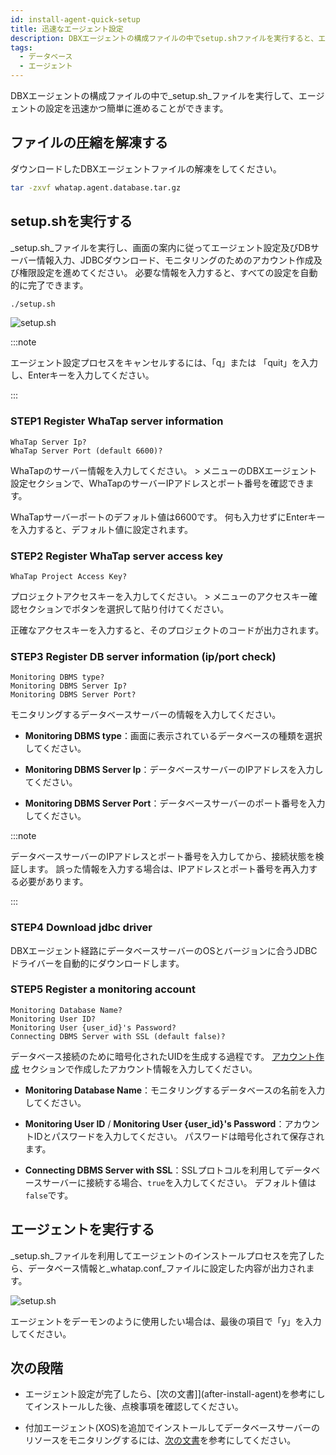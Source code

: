 ```yaml
---
id: install-agent-quick-setup
title: 迅速なエージェント設定
description: DBXエージェントの構成ファイルの中でsetup.shファイルを実行すると、エージェントの設定を迅速かつ簡単に進めることができます。
tags:
  - データベース
  - エージェント
---
```


DBXエージェントの構成ファイルの中で_setup.sh_ファイルを実行して、エージェントの設定を迅速かつ簡単に進めることができます。

## ファイルの圧縮を解凍する

ダウンロードしたDBXエージェントファイルの解凍をしてください。

```bash title="BASH"
tar -zxvf whatap.agent.database.tar.gz
```

## setup.shを実行する

_setup.sh_ファイルを実行し、画面の案内に従ってエージェント設定及びDBサーバー情報入力、JDBCダウンロード、モニタリングのためのアカウント作成及び権限設定を進めてください。 必要な情報を入力すると、すべての設定を自動的に完了できます。

```bash title="BASH"
./setup.sh
```

![setup.sh](/img/db-install-agent-run-setup.png)

:::note

エージェント設定プロセスをキャンセルするには、「q」または 「quit」を入力し、Enterキーを入力してください。

:::

### STEP1 Register WhaTap server information

```text title="BASH"
WhaTap Server Ip?
WhaTap Server Port (default 6600)?
```

WhaTapのサーバー情報を入力してください。 <Cmdname sid="side_management" className="uitext" /> > <Cmdname sid="side_agentInstall" className="uitext" />メニューの<UI>DBXエージェント設定</UI>セクションで、WhaTapのサーバーIPアドレスとポート番号を確認できます。

WhaTapサーバーポートのデフォルト値は6600です。 何も入力せずにEnterキーを入力すると、デフォルト値に設定されます。

### STEP2 Register WhaTap server access key

```text title="BASH"
WhaTap Project Access Key?
```

プロジェクトアクセスキーを入力してください。  <Cmdname sid="side_management" className="uitext" /> > <Cmdname sid="side_agentInstall" className="uitext" />メニューの<UI>アクセスキー確認</UI>セクションで<Cmdname sid="copy" className="uitext" />ボタンを選択して貼り付けてください。

正確なアクセスキーを入力すると、そのプロジェクトのコードが出力されます。

### STEP3 Register DB server information (ip/port check)

```text title="BASH"
Monitoring DBMS type?
Monitoring DBMS Server Ip?
Monitoring DBMS Server Port?
```

モニタリングするデータベースサーバーの情報を入力してください。

- **Monitoring DBMS type**：画面に表示されているデータベースの種類を選択してください。

- **Monitoring DBMS Server Ip**：データベースサーバーのIPアドレスを入力してください。

- **Monitoring DBMS Server Port**：データベースサーバーのポート番号を入力してください。

:::note

データベースサーバーのIPアドレスとポート番号を入力してから、接続状態を検証します。 誤った情報を入力する場合は、IPアドレスとポート番号を再入力する必要があります。

:::

### STEP4 Download jdbc driver

DBXエージェント経路にデータベースサーバーのOSとバージョンに合うJDBCドライバーを自動的にダウンロードします。

### STEP5 Register a monitoring account

```text title="BASH"
Monitoring Database Name?
Monitoring User ID?
Monitoring User {user_id}'s Password?
Connecting DBMS Server with SSL (default false)?
```

データベース接続のために暗号化されたUIDを生成する過程です。 [アカウント作成](install-agent#uid) セクションで作成したアカウント情報を入力してください。

- **Monitoring Database Name**：モニタリングするデータベースの名前を入力してください。

- **Monitoring User ID** / **Monitoring User \{user_id}'s Password**：アカウントIDとパスワードを入力してください。 パスワードは暗号化されて保存されます。

- **Connecting DBMS Server with SSL**：SSLプロトコルを利用してデータベースサーバーに接続する場合、`true`を入力してください。 デフォルト値は`false`です。

## エージェントを実行する

_setup.sh_ファイルを利用してエージェントのインストールプロセスを完了したら、データベース情報と_whatap.conf_ファイルに設定した内容が出力されます。

![setup.sh](/img/db-install-agent-run-setup-complete.png)

エージェントをデーモンのように使用したい場合は、最後の項目で「y」を入力してください。

## 次の段階

- エージェント設定が完了したら、[次の文書]](after-install-agent)を参考にしてインストールした後、点検事項を確認してください。

- 付加エージェント(XOS)を追加でインストールしてデータベースサーバーのリソースをモニタリングするには、[次の文書](install-agent#apply-xos-agent)を参考にしてください。
